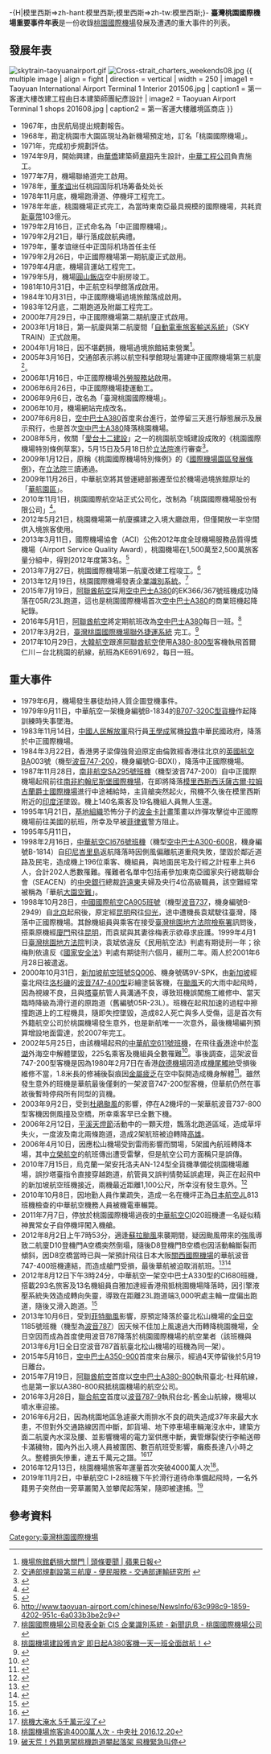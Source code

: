 -{H|模里西斯=>zh-hant:模里西斯;模里西斯=>zh-tw:模里西斯;}-
{{refimprove|time=2017-04-05T19:29:07+00:00}}
{{trivia|time=2017-04-05T19:29:07+00:00}}
'''臺灣桃園國際機場重要事件年表'''是一份收錄[[桃園國際機場|桃園國際機場]]發展及遭遇的重大事件的列表。

== 發展年表 ==
[[File:skytrain-taoyuanairport.gif|right]]
[[File:Cross-strait_charters_weekends08.jpg|right]]
{{ multiple image | align = fight | direction = vertical | width = 250
| image1 = Taoyuan International Airport Terminal 1 Interior 201506.jpg | caption1 = 第一客運大樓改建工程由日本建築師團紀彥設計
| image2 = Taoyuan Airport Terminal 1 shops 201608.jpg | caption2 = 第一客運大樓離境區商店
}}
* 1967年，由民航局提出規劃報告。
* 1968年，勘定桃園市大園區現址為新機場預定地，訂名「桃園國際機場」。
* 1971年，完成初步規劃評估。
* 1974年9月，開始興建，由[[華僑|華僑]]建築師[[章翔|章翔]]先生設計，[[中華工程公司|中華工程公司]]負責施工。
* 1977年7月，機場聯絡道完工啟用。
* 1978年，[[董孝谊|董孝谊]]出任桃园国际机场筹备处处长
* 1978年11月底，機場跑滑道、停機坪工程完工。
* 1978年年底，桃園機場正式完工，為當時東南亞最具規模的國際機場，共耗資[[新臺幣|新臺幣]]103億元。
* 1979年2月16日，正式命名為「中正國際機場」。
* 1979年2月21日，舉行落成啟航典禮。
* 1979年，董孝谊继任中正国际机场首任主任
* 1979年2月26日，中正國際機場第一期航廈正式啟用。
* 1979年4月底，機場貨運站工程完工。
* 1979年5月，機場[[圓山飯店|圓山飯店]]空中廚房竣工。
* 1981年10月31日，中正航空科學館落成啟用。
* 1984年10月31日，中正國際機場過境旅館落成啟用。
* 1983年12月底，二期跑道及附屬工程完工。
* 2000年7月29日，中正國際機場第二期航廈正式啟用。
* 2003年1月18日，第一航廈與第二航廈間「[[桃園國際機場旅客自動電車輸送系統|自動電車旅客輸送系統]]」（SKY TRAIN）正式啟用。
* 2004年1月18日，因不堪虧損，機場過境旅館結束營業<ref>[http://tw.nextmedia.com/applenews/article/art_id/1382647/IssueID/20041115 機場旅館虧損大關門 | 頭條要聞 | 蘋果日報]{{Dead link|date=2020年1月 |bot=InternetArchiveBot |fix-attempted=yes }}</ref>。
* 2005年3月16日，交通部表示將以航空科學館現址籌建中正國際機場第三航廈<ref>[http://w3.iot.gov.tw/ct.asp?xItem=116072&ctNode=1066 交通部規劃設第三航廈 - 便民服務 - 交通部運輸研究所] {{webarchive|url=https://web.archive.org/web/20160304211938/http://w3.iot.gov.tw/ct.asp?xItem=116072&ctNode=1066 |date=2016-03-04 }}</ref>。
* 2006年1月16日，中正國際機場[[外勞服務站|外勞服務站]]啟用。
* 2006年6月26日，中正國際機場捷運動工。
* 2006年9月6日，改名為「臺灣桃園國際機場」。
* 2006年10月，機場網站完成改名。
* 2007年6月8日，[[空中巴士A380|空中巴士A380]]首度來台進行，並停留三天進行靜態展示及展示飛行，也是首次[[空中巴士A380|空中巴士A380]]降落桃園機場。
* 2008年5月，攸關「[[愛台十二建設|愛台十二建設]]」之一的桃園航空城建設成敗的《桃園國際機場特別條例草案》，5月15日及5月18日於[[立法院|立法院]]進行審查<ref>{{cite web|language=zh-tw|title=司法人機場最佳運作方式|url=http://www.tssdnews.com.tw/?FID=18&CID=23179|publisher=台灣新生報|date=2008-04-20|accessdate=2010-02-22}}</ref>。
* 2009年1月12日，原稱《桃園國際機場特別條例》的《[[:s:國際機場園區發展條例|國際機場園區發展條例]]》，在[[立法院|立法院]]三讀通過。
* 2009年11月26日，中華航空將其營運總部搬遷至位於機場過境旅館原址的「[[華航園區|華航園區]]」。
* 2010年11月1日，桃園國際航空站正式公司化，改制為「桃園國際機場股份有限公司」<ref>{{cite web|language=zh-tw|title=桃園機場公司成立 目標3年內國際排名前10|url=http://n.yam.com/rti/fn/201011/20101101212111.html|publisher=中央廣播電台|date=2010-11-01|accessdate=2010-11-03|archive-date=2019-08-22|archive-url=https://web.archive.org/web/20190822034606/http://n.yam.com/Article/20101101212111|dead-url=no}}</ref>。
* 2012年5月21日，桃園機場第一航廈擴建之入境大廳啟用，但僅開放一半空間供入境旅客使用。
* 2013年3月11日，國際機場協會（ACI）公佈2012年度全球機場服務品質得獎機場（Airport Service Quality Award），桃園機場在1,500萬至2,500萬旅客量分組中，得到2012年度第3名。<ref>{{cite web |url=http://www.taoyuan-airport.com/company_ch/NewsInfo/6252c051-d661-4309-adc1-6523dfa42ef1 |title=存档副本 |accessdate=2017-04-05 |deadurl=yes |archiveurl=https://web.archive.org/web/20160304190721/http://www.taoyuan-airport.com/company_ch/NewsInfo/6252c051-d661-4309-adc1-6523dfa42ef1 |archivedate=2016-03-04 }}</ref>
* 2013年7月27日，桃園國際機場第一航廈改建工程竣工。<ref>http://www.taoyuan-airport.com/chinese/NewsInfo/63c998c9-1859-4202-951c-6a033b3be2c9</ref>
* 2013年12月19日，桃園國際機場發表[[企業識別系統|企業識別系統]]。<ref>[http://www.taoyuan-airport.com/company_ch/NewsInfo/ddc2437e-4983-4c6e-bbc5-7f46f53d8040 桃園國際機場公司發表全新 CIS 企業識別系統 - 新聞訊息 - 桃園國際機場公司] {{webarchive|url=https://web.archive.org/web/20160304191950/http://www.taoyuan-airport.com/company_ch/NewsInfo/ddc2437e-4983-4c6e-bbc5-7f46f53d8040 |date=2016-03-04 }}</ref>
* 2015年7月19日，[[阿聯酋航空|阿聯酋航空]]採用[[空中巴士A380|空中巴士A380]]的EK366/367號班機成功降落在05R/23L跑道，這也是桃園國際機場首次[[空中巴士A380|空中巴士A380]]的商業班機起降紀錄。
* 2016年5月1日，[[阿聯酋航空|阿聯酋航空]]將定期航班改為[[空中巴士A380|空中巴士A380]]每日一班。<ref>[http://www.taoyuan-airport.com/chinese/NewsInfo/8fe5e2f7-3a28-4ed5-b0d0-0b2999ff58d3 桃園機場建設獲肯定 即日起A380客機一天一班全面啟航！]</ref>
* 2017年3月2日，[[臺灣桃園國際機場聯外捷運系統|臺灣桃園國際機場聯外捷運系統]] 完工。<ref name="201703open">{{cite news|author=李姿慧|title=【苦等片】機捷等了20年　賀陳旦首度鬆口：明年上半年通車|url=http://www.appledaily.com.tw/realtimenews/article/life/20161102/980212|accessdate=2016-11-08|newspaper=[[蘋果日報_(台灣)|蘋果日報]]|date=2016-11-02}}</ref>
* 2017年10月29日，[[大韓航空|大韓航空]]跟進[[阿聯酋航空|阿聯酋航空]]使用[[空中巴士A380|A380-800型]]客機執飛首爾仁川－台北桃園的航線，航班為KE691/692，每日一班。

==重大事件==
* 1979年6月，機場發生暴徒劫持人質企圖登機事件。
* 1979年9月11日，中華航空一架機身編號B-1834的[[波音707|B707-320C型貨機]]作起降訓練時失事墜海。
* 1983年11月14日，[[中國人民解放軍|中國人民解放軍]]飛行員[[王學成|王學成]]駕機[[反共義士|投靠]]中華民國政府，降落於中正國際機場。
* 1984年3月22日，香港男子梁偉強脅迫原定由倫敦經香港往北京的[[英國航空|英國航空]]BA003號（機型[[波音747|波音747-200]]，機身編號G-BDXI），降落中正國際機場。
* 1987年11月28日，[[南非航空|南非航空]][[南非航空295號班機空難|SA295號班機]]（機型波音747-200）自中正國際機場起飛前往[[南非|南非]][[約翰尼斯堡國際機場|約翰尼斯堡國際機場]]，在即將降落[[模里西斯|模里西斯]][[西沃薩古爾·拉姆古蘭爵士國際機場|西沃薩古爾·拉姆古蘭爵士國際機場]]進行中途補給時，主貨艙突然起火，飛機不久後在模里西斯附近的[[印度洋|印度洋]]墜毀。機上140名乘客及19名機組人員無人生還。
* 1995年1月21日，[[基地組織|基地組織]]恐怖分子的[[波金卡計畫|波金卡計畫]]策畫以炸彈攻擊從中正國際機場前往美國的航班，所幸及早被[[菲律賓|菲律賓]]警方阻止。
* 1995年5月11日，
* 1998年2月16日，[[中華航空676號班機|中華航空CI676號班機]]（機型[[空中巴士A300-600R|空中巴士A300-600R]]，機身編號B-1814）自[[印尼|印尼]][[峇里島|峇里島]]返航降落時因側風偏離航道重飛失敗，墜毀於鄰近道路及民宅，造成機上196位乘客、機組員，與地面民宅及行經之計程車上共6人，合計202人悉數罹難。罹難者名單中包括甫參加東南亞國家央行總裁聯合會（SEACEN）的[[中華民國中央銀行|中央銀行]]總裁[[許遠東|許遠東]]夫婦及央行4位高級職員，該空難經常被稱為「華航[[大園空難|大園空難]]」。
* 1998年10月28日，[[中國國際航空|中國國際航空]][[中國國際航空905號班機劫機事件|CA905班號]]（機型[[波音737|波音737]]，機身編號B-2949）自[[北京|北京]]起飛後，原定經[[昆明|昆明]]飛往[[仰光|仰光]]，途中遭機長袁斌駛往臺灣，降落中正國際機場。其餘機組員與乘客在接受[[臺灣桃園地方法院檢察署|臺灣桃園地方法院檢察署]]訊問後，搭乘原機經[[廈門|廈門]]飛往[[昆明|昆明]]，而袁斌與其妻徐梅表示欲尋求庇護。1999年4月1日[[臺灣桃園地方法院|臺灣桃園地方法院]]判決，袁斌依違反《民用航空法》判處有期徒刑一年；徐梅則依違反《[[中華民國國家安全法|國家安全法]]》判處有期徒刑六個月，緩刑二年。兩人於2001年6月28日被遣返。
* 2000年10月31日，[[新加坡航空|新加坡航空]][[新加坡航空006號班機|班號SQ006]]、機身號碼9V-SPK，由[[新加坡|新加坡]]經臺北飛往[[洛杉磯|洛杉磯]]的[[波音747|波音747-400型]]彩繪塗裝客機，在[[颱風象神_(2000年)|颱風]]天的大雨中起飛時，因為視線不良，且與[[塔臺|塔臺]]航管人員溝通不良，導致班機誤闖施工維修中、當天臨時降級為滑行道的原跑道（舊編號05R-23L）。班機在起飛加速的過程中擦撞跑道上的工程機具，隨即失控墜毀，造成82人死亡與多人受傷，這是首次有外籍航空公司於桃園機場發生意外，也是新航唯一一次意外，最後機場編列預算增設地面雷達，於2007年完工。
* 2002年5月25日，由該機場起飛的[[中華航空611號班機|中華航空611號班機]]，在飛往[[香港|香港]]途中於[[澎湖|澎湖]]外海空中解體墜毀，225名乘客及機組員全數罹難<ref>{{cite news |language=zh-tw |title=台灣華航班機墜海暫無生還者 |url=http://news.bbc.co.uk/chinese/trad/hi/newsid_2000000/newsid_2007700/2007748.stm |date=2002-05-25 |publisher=BBC中文網 |accessdate=2010-02-22 }}</ref>。事後調查，這架波音747-200型客機是因為1980年2月7日在香港[[啟德機場|啟德機場]]因{{le|重著陸|Hard landing}}造成[[機尾觸地|機尾觸地]]受損後維修不當，1.8米長的修補後裂痕因[[金屬疲乏|金屬疲乏]]在空中裂開造成機身解體<ref>{{cite news |language=zh-tw |title=華航澎湖失事涉及金屬疲勞 |url=http://news.bbc.co.uk/chinese/trad/hi/newsid_2950000/newsid_2958100/2958196.stm |date=2003-06-03 |publisher=BBC中文網 |accessdate=2010-02-22 }}</ref>。雖然發生意外的班機是華航最後僅剩的一架波音747-200型客機，但華航仍然在事故後暫時停飛所有同型的貨機。
* 2003年9月2日，受到[[颱風杜鵑_(2003年)|杜鵑颱風]]的影響，停在A2機坪的一架華航波音737-800型客機因側風撞及空橋，所幸乘客早已全數下機。
* 2006年2月12日，[[平溪天燈節|平溪天燈節]]活動中的一顆天燈，飄落北跑道區域，造成草坪失火，一度波及南北兩條跑道，造成2架航班被迫轉降[[高雄國際機場|高雄]]。
* 2006年4月10日，因應松山機場受到雷雨影響而關場，5架國內航班轉降本場，其中[[立榮航空|立榮航空]]的航班傳出遭受雷擊，但是航空公司方面稱只是誤傳。
* 2010年7月15日，烏克蘭一架安托洛夫AN-124型全貨機準備從桃園機場離場，誤抄塔臺指令直接穿越跑道，航管員又誤判情勢延誤處理，與正在起飛中的新加坡航空班機接近，兩機最近距離1,100公尺，所幸沒有發生意外。<ref>{{cite news |title=菜鳥航管 兩機同道險相撞 |url=https://www.chinatimes.com/newspapers/20100819000767-260102?chdtv |date=2010-08-19 |publisher=中國時報}}</ref>
* 2010年10月8日，因地勤人員作業疏失，造成一名在機坪正為[[日本航空|日本航空]]JL813班機檢查的中華航空機務人員被機電車輾斃。
* 2011年7月7日，停放於桃園國際機場過夜的[[中華航空|中華航空]]CI020班機遭一名疑似精神異常女子自停機坪闖入機艙。
* 2012年8月2日上午7時53分，適逢[[颱風蘇拉_(2012年)|蘇拉颱風]]來襲期間，疑因颱風帶來的強風導致二航廈D10登機門A空橋突然倒塌，隨後D8登機門B空橋也因活動輪斷裂而傾斜，因D8空橋當時已與一架預計飛往日本大阪[[關西國際機場|關西國際機場]]的華航波音747-400班機連結，而造成艙門受損，最後華航被迫取消航班。<ref>{{cite news |url=http://udn.com/NEWS/NATIONAL/NATS4/7267330.shtml |title=颱風侵襲 桃園機場空橋斷裂 |publisher=[[聯合新聞網|聯合新聞網]] |date=2012-08-02 |accessdate=2012-08-03 |language=zh-tw }}</ref><ref>{{cite news |url=http://tw.news.yahoo.com/蘇拉太猛-吹垮桃園機場2空橋-213000332.html |title=蘇拉太猛 吹垮桃園機場2空橋|publisher=[[中國時報|中國時報]]/奇摩新聞網 |date=2012-08-02 |accessdate=2012-08-03 |language=zh-tw }}</ref>
* 2012年8月12日下午3時24分，中華航空一架空中巴士A330型的CI680班機，搭載293名旅客及13名機組員自雅加達經香港飛抵桃園機場降落時，因引擎液壓系統失效造成轉向失靈，導致在距離23L跑道端3,000呎處主輪一度偏出跑道，隨後又滑入跑道。<ref>{{cite news |url=http://tw.news.yahoo.com/華航降落滑出跑道-疑液壓失靈-111220241.html |title=華航降落滑出跑道 疑液壓失靈 |publisher=[[中央通訊社|中央通訊社]] |date=2012-08-12 |accessdate=2012-08-12 |language=zh-tw }}</ref>
* 2013年10月6日，受到[[颱風菲特_(2013年)|菲特颱風]]影響，原預定降落於臺北松山機場的[[全日空|全日空]]1185號班機（機型為[[波音787|波音787]]）因天候不佳加上風速過大而轉降桃園機場，全日空因而成為首度使用波音787降落於桃園國際機場的航空業者（該班機與2013年6月1日全日空波音787首航臺北松山機場的班機為同一架）。
* 2015年5月16日，[[空中巴士A350|空中巴士A350-900]]首度來台展示，經過4天停留後於5月19日離台。
* 2015年7月19日，[[阿聯酋航空|阿聯酋航空]]首度以[[空中巴士A380|空中巴士A380-800]]執飛臺北-杜拜航線，也是第一家以A380-800飛抵桃園機場的航空公司。
* 2016年3月28日，[[聯合航空|聯合航空]]首度以[[波音787|波音787-9]]執飛台北-舊金山航線，機場以噴水車迎接。
* 2016年6月2日，因為桃園地區急遽豪大雨排水不良的疏失造成37年來最大水患，不但對外交通路線因而中斷，卸貨場、地下停車場車輛淹沒水中，建築方面二航廈內水深及腰、並影響機場的電力室供應中斷，糞管爆裂使行李輸送帶卡滿穢物，國內外出入境人員被圍困、數百航班受影響，癱瘓長達八小時之久。整體損失慘重，達五千萬元之譜。<ref>{{cite news |title=桃機螺絲掉滿地-國門癱瘓-員工照常5點下班 |url=https://www.chinatimes.com/newspapers/20160607000420-260102?chdtv |date=2016-06-07 |publisher=中國時報 |archiveurl=https://web.archive.org/web/20200430100704/https://www.chinatimes.com/newspapers/20160607000420-260102?chdtv |archivedate=2020-04-30 |accessdate=2020-04-30 |dead-url=no }}</ref><ref>[https://tw.news.yahoo.com/桃機大淹水-5千萬元沒了-035736303.html?bcmt_s=m#ugccmt-container 桃機大淹水 5千萬元沒了]</ref>
* 2016年12月13日，桃園機場旅客年運量首次突破4000萬人次<ref>[http://www.cna.com.tw/news/ahel/201612200283-1.aspx 桃園機場旅客逾4000萬人次 - 中央社 2016.12.20]</ref>。
* 2019年11月2日，中華航空C I-28班機下午於滑行道待命準備起飛時，一名外籍男子突然由一旁草叢闖入並攀爬起落架，隨即被逮捕。<ref>[https://udn.com/news/story/120811/4141363 破天荒！外籍男闖桃機跑道攀起落架 飛機緊急叫停]</ref>

==參考資料==
{{reflist|2}}

[[Category:臺灣桃園國際機場|Category:臺灣桃園國際機場]]